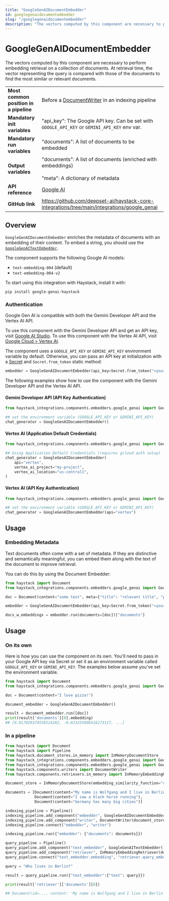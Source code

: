 ```yaml
---
title: "GoogleGenAIDocumentEmbedder"
id: googlegenaidocumentembedder
slug: "/googlegenaidocumentembedder"
description: "The vectors computed by this component are necessary to perform embedding retrieval on a collection of documents. At retrieval time, the vector representing the query is compared with those of the documents to find the most similar or relevant documents."
---
```


# GoogleGenAIDocumentEmbedder

The vectors computed by this component are necessary to perform embedding retrieval on a collection of documents. At retrieval time, the vector representing the query is compared with those of the documents to find the most similar or relevant documents.

|  |  |
| --- | --- |
| **Most common position in a pipeline** | Before a [DocumentWriter](../writers/documentwriter.mdx) in an indexing pipeline |
| **Mandatory init variables** | "api_key": The Google API key. Can be set with `GOOGLE_API_KEY` or `GEMINI_API_KEY` env var. |
| **Mandatory run variables** | "documents": A list of documents to be embedded |
| **Output variables** | "documents": A list of documents (enriched with embeddings)  <br /> <br />"meta": A dictionary of metadata |
| **API reference** | [Google AI](/reference/integrations-google-genai) |
| **GitHub link** | https://github.com/deepset-ai/haystack-core-integrations/tree/main/integrations/google_genai |

## Overview

`GoogleGenAIDocumentEmbedder` enriches the metadata of documents with an embedding of their content. To embed a string, you should use the [`GoogleGenAITextEmbedder`](/docs/googlegenaitextembedder).

The component supports the following Google AI models:

- `text-embedding-004` (default)
- `text-embedding-004-v2`

To start using this integration with Haystack, install it with:

```shell
pip install google-genai-haystack
```

### Authentication

Google Gen AI is compatible with both the Gemini Developer API and the Vertex AI API.

To use this component with the Gemini Developer API and get an API key, visit [Google AI Studio](https://aistudio.google.com/).
To use this component with the Vertex AI API, visit [Google Cloud > Vertex AI](https://cloud.google.com/vertex-ai).

The component uses a `GOOGLE_API_KEY` or `GEMINI_API_KEY` environment variable by default. Otherwise, you can pass an API key at initialization with a [Secret](/docs/secret-management) and `Secret.from_token` static method:

```python
embedder = GoogleGenAIDocumentEmbedder(api_key=Secret.from_token("<your-api-key>"))
```

The following examples show how to use the component with the Gemini Developer API and the Vertex AI API.

#### Gemini Developer API (API Key Authentication)

```python
from haystack_integrations.components.embedders.google_genai import GoogleGenAIDocumentEmbedder

## set the environment variable (GOOGLE_API_KEY or GEMINI_API_KEY)
chat_generator = GoogleGenAIDocumentEmbedder()
```

#### Vertex AI (Application Default Credentials)

```python
from haystack_integrations.components.embedders.google_genai import GoogleGenAIDocumentEmbedder

## Using Application Default Credentials (requires gcloud auth setup)
chat_generator = GoogleGenAIDocumentEmbedder(
    api="vertex",
    vertex_ai_project="my-project",
    vertex_ai_location="us-central1",
)
```

#### Vertex AI (API Key Authentication)

```python
from haystack_integrations.components.embedders.google_genai import GoogleGenAIDocumentEmbedder

## set the environment variable (GOOGLE_API_KEY or GEMINI_API_KEY)
chat_generator = GoogleGenAIDocumentEmbedder(api="vertex")
```

## Usage

### Embedding Metadata

Text documents often come with a set of metadata. If they are distinctive and semantically meaningful, you can embed them along with the text of the document to improve retrieval.

You can do this by using the Document Embedder:

```python
from haystack import Document
from haystack_integrations.components.embedders.google_genai import GoogleGenAIDocumentEmbedder

doc = Document(content="some text", meta={"title": "relevant title", "page number": 18})

embedder = GoogleGenAIDocumentEmbedder(api_key=Secret.from_token("<your-api-key>"), meta_fields_to_embed=["title"])

docs_w_embeddings = embedder.run(documents=[doc])["documents"]
```

## Usage

### On its own

Here is how you can use the component on its own. You'll need to pass in your Google API key via Secret or set it as an environment variable called `GOOGLE_API_KEY` or `GEMINI_API_KEY`. The examples below assume you've set the environment variable.

```python
from haystack import Document
from haystack_integrations.components.embedders.google_genai import GoogleGenAIDocumentEmbedder

doc = Document(content="I love pizza!")

document_embedder = GoogleGenAIDocumentEmbedder()

result = document_embedder.run([doc])
print(result['documents'][0].embedding)
## [0.017020374536514282, -0.023255806416273117, ...]
```

### In a pipeline

```python
from haystack import Document
from haystack import Pipeline
from haystack.document_stores.in_memory import InMemoryDocumentStore
from haystack_integrations.components.embedders.google_genai import GoogleGenAITextEmbedder
from haystack_integrations.components.embedders.google_genai import GoogleGenAIDocumentEmbedder
from haystack.components.writers import DocumentWriter
from haystack.components.retrievers.in_memory import InMemoryEmbeddingRetriever

document_store = InMemoryDocumentStore(embedding_similarity_function="cosine")

documents = [Document(content="My name is Wolfgang and I live in Berlin"),
             Document(content="I saw a black horse running"),
             Document(content="Germany has many big cities")]

indexing_pipeline = Pipeline()
indexing_pipeline.add_component("embedder", GoogleGenAIDocumentEmbedder())
indexing_pipeline.add_component("writer", DocumentWriter(document_store=document_store))
indexing_pipeline.connect("embedder", "writer")

indexing_pipeline.run({"embedder": {"documents": documents}})

query_pipeline = Pipeline()
query_pipeline.add_component("text_embedder", GoogleGenAITextEmbedder())
query_pipeline.add_component("retriever", InMemoryEmbeddingRetriever(document_store=document_store))
query_pipeline.connect("text_embedder.embedding", "retriever.query_embedding")

query = "Who lives in Berlin?"

result = query_pipeline.run({"text_embedder":{"text": query}})

print(result['retriever']['documents'][0])

## Document(id=..., content: 'My name is Wolfgang and I live in Berlin')
```

